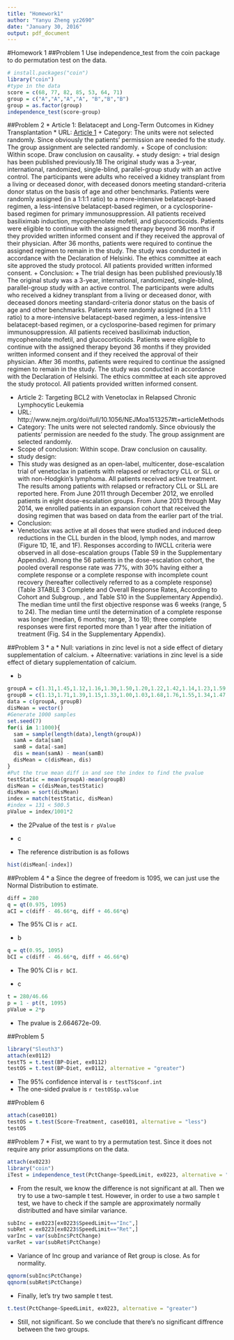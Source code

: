 ```yaml
---
title: "Homework1"
author: "Yanyu Zheng yz2690"
date: "January 30, 2016"
output: pdf_document
---
```


#Homework 1
##Problem 1
Use independence_test from the coin package to do permutation test on the data.
```r
# install.packages("coin")
library("coin")
#type in the data
score = c(68, 77, 82, 85, 53, 64, 71)
group = c("A","A","A","A", "B","B","B")
group = as.factor(group)
independence_test(score~group)
```

##Problem 2
* Article 1: Belatacept and Long-Term Outcomes in Kidney Transplantation
* URL: [Article 1](http://www.nejm.org/doi/full/10.1056/NEJMoa1506027?query=featured_home#t=articleMethods)
+ Category: The units were not selected randomly. Since obviously the patients' permission are needed fo the study. The group assignment are selected randomly.
+ Scope of conclusion: Within scope. Draw conclusion on causality.
+ study design: 
+ trial design has been published previously.18 The original study was a 3-year, international, randomized, single-blind, parallel-group study with an active control. The participants were adults who received a kidney transplant from a living or deceased donor, with deceased donors meeting standard-criteria donor status on the basis of age and other benchmarks. Patients were randomly assigned (in a 1:1:1 ratio) to a more-intensive belatacept-based regimen, a less-intensive belatacept-based regimen, or a cyclosporine-based regimen for primary immunosuppression. All patients received basiliximab induction, mycophenolate mofetil, and glucocorticoids. Patients were eligible to continue with the assigned therapy beyond 36 months if they provided written informed consent and if they received the approval of their physician. After 36 months, patients were required to continue the assigned regimen to remain in the study.
The study was conducted in accordance with the Declaration of Helsinki. The ethics committee at each site approved the study protocol. All patients provided written informed consent.
+ Conclusion:
+ The trial design has been published previously.18 The original study was a 3-year, international, randomized, single-blind, parallel-group study with an active control. The participants were adults who received a kidney transplant from a living or deceased donor, with deceased donors meeting standard-criteria donor status on the basis of age and other benchmarks. Patients were randomly assigned (in a 1:1:1 ratio) to a more-intensive belatacept-based regimen, a less-intensive belatacept-based regimen, or a cyclosporine-based regimen for primary immunosuppression. All patients received basiliximab induction, mycophenolate mofetil, and glucocorticoids. Patients were eligible to continue with the assigned therapy beyond 36 months if they provided written informed consent and if they received the approval of their physician. After 36 months, patients were required to continue the assigned regimen to remain in the study.
The study was conducted in accordance with the Declaration of Helsinki. The ethics committee at each site approved the study protocol. All patients provided written informed consent.

* Article 2: Targeting BCL2 with Venetoclax in Relapsed Chronic Lymphocytic Leukemia
+ URL: http://www.nejm.org/doi/full/10.1056/NEJMoa1513257#t=articleMethods
+ Category: The units were not selected randomly. Since obviously the patients' permission are needed fo the study. The group assignment are selected randomly.
+ Scope of conclusion: Within scope. Draw conclusion on causality.
+ study design: 
+ This study was designed as an open-label, multicenter, dose-escalation trial of venetoclax in patients with relapsed or refractory CLL or SLL or with non-Hodgkin’s lymphoma. All patients received active treatment. The results among patients with relapsed or refractory CLL or SLL are reported here. From June 2011 through December 2012, we enrolled patients in eight dose-escalation groups. From June 2013 through May 2014, we enrolled patients in an expansion cohort that received the dosing regimen that was based on data from the earlier part of the trial.
+ Conclusion:
+ Venetoclax was active at all doses that were studied and induced deep reductions in the CLL burden in the blood, lymph nodes, and marrow (Figure 1D, 1E, and 1F). Responses according to IWCLL criteria were observed in all dose-escalation groups (Table S9 in the Supplementary Appendix). Among the 56 patients in the dose-escalation cohort, the pooled overall response rate was 77%, with 30% having either a complete response or a complete response with incomplete count recovery (hereafter collectively referred to as a complete response) (Table 3TABLE 3
Complete and Overall Response Rates, According to Cohort and Subgroup.
, and Table S10 in the Supplementary Appendix). The median time until the first objective response was 6 weeks (range, 5 to 24). The median time until the determination of a complete response was longer (median, 6 months; range, 3 to 19); three complete responses were first reported more than 1 year after the initiation of treatment (Fig. S4 in the Supplementary Appendix).

##Problem 3
* a
* Null: variations in zinc level is not a side effect of dietary supplementation of calcium.
+ Alteernative: variations in zinc level is a side effect of dietary supplementation of calcium.

+ b
```r
groupA = c(1.31,1.45,1.12,1.16,1.30,1.50,1.20,1.22,1.42,1.14,1.23,1.59,1.11,1.10,1.53,1.52,1.17,1.49,1.62,1.29)
groupB = c(1.13,1.71,1.39,1.15,1.33,1.00,1.03,1.68,1.76,1.55,1.34,1.47,1.74,1.74,1.19,1.15,1.20,1.59,1.47)
data = c(groupA, groupB)
disMean = vector()
#Generate 1000 samples
set.seed(7)
for(i in 1:1000){
  sam = sample(length(data),length(groupA))
  samA = data[sam]
  samB = data[-sam]
  dis = mean(samA) - mean(samB)
  disMean = c(disMean, dis)
}
#Put the true mean diff in and see the index to find the pvalue
testStatic = mean(groupA)-mean(groupB)
disMean = c(disMean,testStatic)
disMean = sort(disMean)
index = match(testStatic, disMean)
#index = 131 < 500.5
pValue = index/1001*2
```
* the 2Pvalue of the test is `r pValue`

* c
* The reference distribution is as follows
```r
hist(disMean[-index])
```
##Problem 4
* a Since the degree of freedom is 1095, we can just use the Normal Distribution to estimate.
```r
diff = 280
q = qt(0.975, 1095)
aCI = c(diff - 46.66*q, diff + 46.66*q)
```
* The 95% CI is `r aCI`.

* b
```r
q = qt(0.95, 1095)
bCI = c(diff - 46.66*q, diff + 46.66*q)
```
* The 90% CI is `r bCI`.

* c
```r
t = 280/46.66
p = 1 - pt(t, 1095)
pValue = 2*p
```
* The pvalue is 2.664672e-09.

##Problem 5
```r
library("Sleuth3")
attach(ex0112)
testTS = t.test(BP~Diet, ex0112)
testOS = t.test(BP~Diet, ex0112, alternative = "greater")
```
* The 95% confidence interval is `r testTS$conf.int`
* The one-sided pvalue is `r testOS$p.value`

##Problem 6
```r
attach(case0101)
testOS = t.test(Score~Treatment, case0101, alternative = "less")
testOS
```

##Problem 7
* Fist, we want to try a permutation test. Since it does not require any prior assumptions on the data.
```r
attach(ex0223)
library("coin")
iTest = independence_test(PctChange~SpeedLimit, ex0223, alternative = "greater")
```
* From the result, we know the difference is not significant at all. Then we try to use a two-sample t test. However, in order to use a two sample t test, we have to check if the sample are approximately normally distributted and have similar variance.
```r
subInc = ex0223[ex0223$SpeedLimit=="Inc",]
subRet = ex0223[ex0223$SpeedLimit=="Ret",]
varInc = var(subInc$PctChange)
varRet = var(subRet$PctChange)
```
* Variance of Inc group and variance of Ret group is close. As for normality.
```r
qqnorm(subInc$PctChange)
qqnorm(subRet$PctChange)
```
* Finally, let's try two sample t test.
```r
t.test(PctChange~SpeedLimit, ex0223, alternative = "greater")
```
* Still, not significant. So we conclude that there's no significant diffrence between the two groups.

